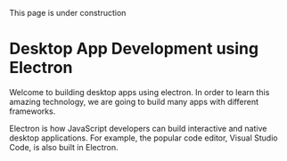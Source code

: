 
<Callout>This page is under construction</Callout>

# Desktop App Development using Electron

Welcome to building desktop apps using electron. In order to learn this amazing technology, we are going to build many apps with different frameworks.

Electron is how JavaScript developers can build interactive and native desktop applications. For example, the popular code editor, Visual Studio Code, is also built in Electron.

<Cards>
  <Cards.Card title="HTML" href="/electron/electron" arrow/>
  <Cards.Card title="ReactJs" href="/electron/electron" arrow/>
  <Cards.Card title="NextJs" href="/electron/electron" arrow/>
</Cards>
